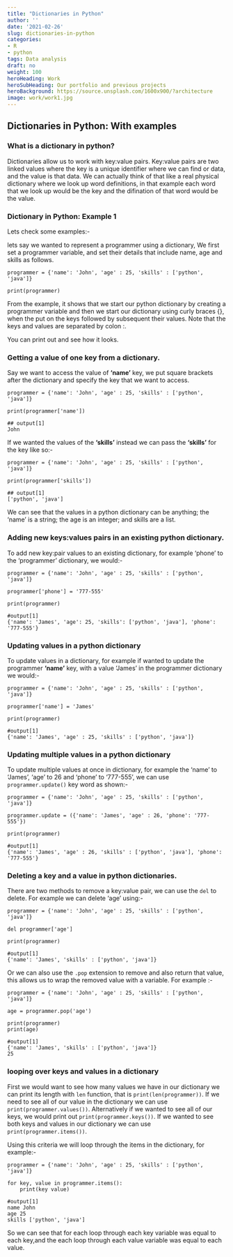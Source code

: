 ```yaml
---
title: "Dictionaries in Python"
author: ''
date: '2021-02-26'
slug: dictionaries-in-python
categories:
- R
- python
tags: Data analysis
draft: no
weight: 100
heroHeading: Work
heroSubHeading: Our portfolio and previous projects
heroBackground: https://source.unsplash.com/1600x900/?architecture
image: work/work1.jpg
---
```


## Dictionaries in Python: With examples

### What is a dictionary in python?

Dictionaries allow us to work with key:value pairs. Key:value pairs are two linked values where the key is a unique identifier where we can find or data, and the value is that data. We can actually think of that like a real physical dictionary where we look up word definitions, in that example each word that we look up would be the key and the difination of that word would be the value.

### Dictionary in Python: Example 1

Lets check some examples:-

lets say we wanted to represent a programmer using a dictionary, We first set a programmer variable, and set their details that include name, age and skills as follows.

```
programmer = {'name': 'John', 'age' : 25, 'skills' : ['python', 'java']}

print(programmer)

```

From the example, it shows that we start our python dictionary by creating a programmer variable and then we start our dictionary using curly braces {}, when the put on the keys followed by subsequent their values. Note that the keys and values are separated by colon :.

You can print out and see how it looks.

### Getting a value of one key from a dictionary.

Say we want to access the value of **'name'** key, we put square brackets after the dictionary and specify the key that we want to access.

```
programmer = {'name': 'John', 'age' : 25, 'skills' : ['python', 'java']}

print(programmer['name'])

## output[1]
John
```

If we wanted the values of the **'skills'** instead we can pass the **'skills'** for the key like so:-

```
programmer = {'name': 'John', 'age' : 25, 'skills' : ['python', 'java']}

print(programmer['skills'])

## output[1]
['python', 'java']
```

We can see that the values in a python dictionary can be anything; the 'name' is a string; the age is an integer; and skills are a list.

### Adding new keys:values pairs in an existing python dictionary.

To add new key:pair values to an existing dictionary, for example 'phone' to the 'programmer' dictionary, we would:-

```
programmer = {'name': 'John', 'age' : 25, 'skills' : ['python', 'java']}

programmer['phone'] = '777-555'

print(programmer)

#output[1]
{'name': 'James', 'age': 25, 'skills': ['python', 'java'], 'phone': '777-555'}
```


### Updating values in a python dictionary

To update values in a dictionary, for example if wanted to update the programmer **'name'** key, with a value 'James' in the programmer dictionary we would:-

```
programmer = {'name': 'John', 'age' : 25, 'skills' : ['python', 'java']}

programmer['name'] = 'James'

print(programmer)

#output[1]
{'name': 'James', 'age' : 25, 'skills' : ['python', 'java']}
```

### Updating multiple values in a python dictionary

To update multiple values at once in dictionary, for example the 'name' to 'James', 'age' to 26 and 'phone' to '777-555', we can use `programmer.update()` key word as shown:-

```
programmer = {'name': 'John', 'age' : 25, 'skills' : ['python', 'java']}

programmer.update = ({'name': 'James', 'age' : 26, 'phone': '777-555'})

print(programmer)

#output[1]
{'name': 'James', 'age' : 26, 'skills' : ['python', 'java'], 'phone': '777-555'}
```

### Deleting a key and a value in python dictionaries.

There are two methods to remove a key:value pair, we can use the `del` to delete. For example we can delete 'age' using:-

```
programmer = {'name': 'John', 'age' : 25, 'skills' : ['python', 'java']}

del programmer['age'] 

print(programmer)

#output[1]
{'name': 'James', 'skills' : ['python', 'java']}
```
Or we can also use the `.pop` extension to remove and also return that value, this allows us to wrap the removed value with a variable. For example :-

```
programmer = {'name': 'John', 'age' : 25, 'skills' : ['python', 'java']}

age = programmer.pop('age') 

print(programmer)
print(age)

#output[1]
{'name': 'James', 'skills' : ['python', 'java']}
25
```
### looping over keys and values in a dictionary

First we would want to see how many values we have in our dictionary we can print its length with `len` function, that is `print(len(programmer))`. If we need to see all of our value in the dictionary we can use `print(programmer.values())`. Alternatively if we wanted to see all of our keys, we would print out `print(programmer.keys())`. If we wanted to see both keys and values in our dictionary we can use `print(programmer.items())`.

Using this criteria we will loop through the items in the dictionary, for example:-

```
programmer = {'name': 'John', 'age' : 25, 'skills' : ['python', 'java']}

for key, value in programmer.items():
    print(key value)
    
#output[1]
name John
age 25
skills ['python', 'java']
```

So we can see that for each loop through each key variable was equal to each key,and the each loop through each value variable was equal to each value.
